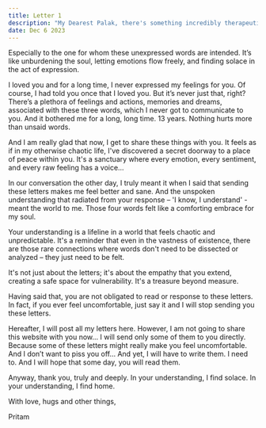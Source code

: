 ```yaml
---
title: Letter 1
description: "My Dearest Palak, there's something incredibly therapeutic about pouring one's heart out, right? "
date: Dec 6 2023
---
```


Especially to the one for whom these unexpressed words are intended. It’s like unburdening the soul, letting emotions flow freely, and finding solace in the act of expression.

I loved you and for a long time, I never expressed my feelings for you. Of course, I had told you once that I loved you. But it’s never just that, right? There’s a plethora of feelings and actions, memories and dreams, associated with these three words, which I never got to communicate to you. And it bothered me for a long, long time. 13 years. Nothing hurts more than unsaid words.

And I am really glad that now, I get to share these things with you. It feels as if in my otherwise chaotic life, I've discovered a secret doorway to a place of peace within you. It's a sanctuary where every emotion, every sentiment, and every raw feeling has a voice…

In our conversation the other day, I truly meant it when I said that sending these letters makes me feel better and sane. And the unspoken understanding that radiated from your response – 'I know, I understand' - meant the world to me. Those four words felt like a comforting embrace for my soul.

Your understanding is a lifeline in a world that feels chaotic and unpredictable. It's a reminder that even in the vastness of existence, there are those rare connections where words don't need to be dissected or analyzed – they just need to be felt.

It's not just about the letters; it's about the empathy that you extend, creating a safe space for vulnerability. It's a treasure beyond measure.

Having said that, you are not obligated to read or response to these letters. In fact, if you ever feel uncomfortable, just say it and I will stop sending you these letters.

Hereafter, I will post all my letters here. However, I am not going to share this website with you now… I will send only some of them to you directly. Because some of these letters might really make you feel uncomfortable. And I don’t want to piss you off… And yet, I will have to write them. I need to. And I will hope that some day, you will read them.

Anyway, thank you, truly and deeply. In your understanding, I find solace. In your understanding, I find home.

With love, hugs and other things,

Pritam
